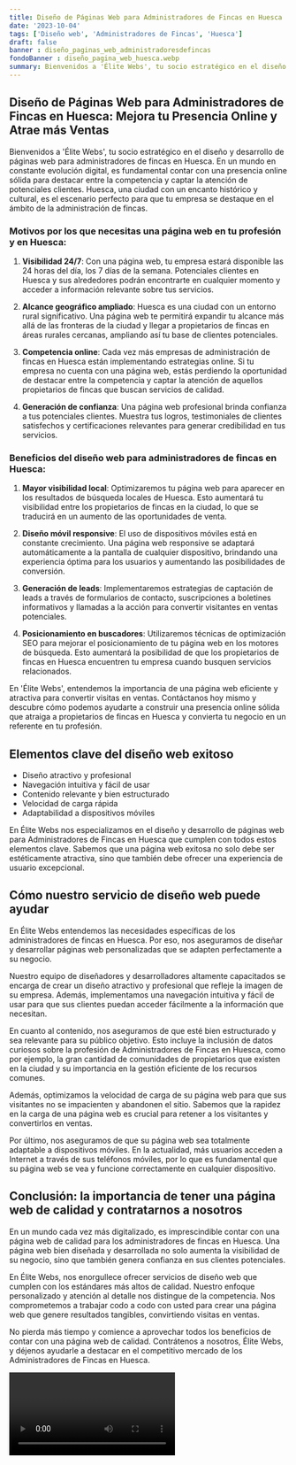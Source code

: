 ```yaml
---
title: Diseño de Páginas Web para Administradores de Fincas en Huesca
date: '2023-10-04'
tags: ['Diseño web', 'Administradores de Fincas', 'Huesca']
draft: false
banner : diseño_paginas_web_administradoresdefincas
fondoBanner : diseño_pagina_web_huesca.webp
summary: Bienvenidos a 'Élite Webs', tu socio estratégico en el diseño y desarrollo de páginas web para administradores de fincas en Huesca. En un mundo en constante evolución digital, es fundamental contar con una presencia online sólida para destacar entre la competencia y captar la atención de potenciales clientes. Huesca, una ciudad con un encanto histórico y cultural, es el escenario perfecto para que tu empresa se destaque en el ámbito de la administración de fincas.
---
```


## Diseño de Páginas Web para Administradores de Fincas en Huesca: Mejora tu Presencia Online y Atrae más Ventas

Bienvenidos a 'Élite Webs', tu socio estratégico en el diseño y desarrollo de páginas web para administradores de fincas en Huesca. En un mundo en constante evolución digital, es fundamental contar con una presencia online sólida para destacar entre la competencia y captar la atención de potenciales clientes. Huesca, una ciudad con un encanto histórico y cultural, es el escenario perfecto para que tu empresa se destaque en el ámbito de la administración de fincas.

### Motivos por los que necesitas una página web en tu profesión y en Huesca:

1. **Visibilidad 24/7**: Con una página web, tu empresa estará disponible las 24 horas del día, los 7 días de la semana. Potenciales clientes en Huesca y sus alrededores podrán encontrarte en cualquier momento y acceder a información relevante sobre tus servicios.

2. **Alcance geográfico ampliado**: Huesca es una ciudad con un entorno rural significativo. Una página web te permitirá expandir tu alcance más allá de las fronteras de la ciudad y llegar a propietarios de fincas en áreas rurales cercanas, ampliando así tu base de clientes potenciales.

3. **Competencia online**: Cada vez más empresas de administración de fincas en Huesca están implementando estrategias online. Si tu empresa no cuenta con una página web, estás perdiendo la oportunidad de destacar entre la competencia y captar la atención de aquellos propietarios de fincas que buscan servicios de calidad.

4. **Generación de confianza**: Una página web profesional brinda confianza a tus potenciales clientes. Muestra tus logros, testimoniales de clientes satisfechos y certificaciones relevantes para generar credibilidad en tus servicios.

### Beneficios del diseño web para administradores de fincas en Huesca:

1. **Mayor visibilidad local**: Optimizaremos tu página web para aparecer en los resultados de búsqueda locales de Huesca. Esto aumentará tu visibilidad entre los propietarios de fincas en la ciudad, lo que se traducirá en un aumento de las oportunidades de venta.

2. **Diseño móvil responsive**: El uso de dispositivos móviles está en constante crecimiento. Una página web responsive se adaptará automáticamente a la pantalla de cualquier dispositivo, brindando una experiencia óptima para los usuarios y aumentando las posibilidades de conversión.

3. **Generación de leads**: Implementaremos estrategias de captación de leads a través de formularios de contacto, suscripciones a boletines informativos y llamadas a la acción para convertir visitantes en ventas potenciales.

4. **Posicionamiento en buscadores**: Utilizaremos técnicas de optimización SEO para mejorar el posicionamiento de tu página web en los motores de búsqueda. Esto aumentará la posibilidad de que los propietarios de fincas en Huesca encuentren tu empresa cuando busquen servicios relacionados.

En 'Élite Webs', entendemos la importancia de una página web eficiente y atractiva para convertir visitas en ventas. Contáctanos hoy mismo y descubre cómo podemos ayudarte a construir una presencia online sólida que atraiga a propietarios de fincas en Huesca y convierta tu negocio en un referente en tu profesión.

<GifSeo />

<Cta />

## Elementos clave del diseño web exitoso

- Diseño atractivo y profesional
- Navegación intuitiva y fácil de usar
- Contenido relevante y bien estructurado
- Velocidad de carga rápida
- Adaptabilidad a dispositivos móviles

En Élite Webs nos especializamos en el diseño y desarrollo de páginas web para Administradores de Fincas en Huesca que cumplen con todos estos elementos clave. Sabemos que una página web exitosa no solo debe ser estéticamente atractiva, sino que también debe ofrecer una experiencia de usuario excepcional.

## Cómo nuestro servicio de diseño web puede ayudar

En Élite Webs entendemos las necesidades específicas de los administradores de fincas en Huesca. Por eso, nos aseguramos de diseñar y desarrollar páginas web personalizadas que se adapten perfectamente a su negocio.

Nuestro equipo de diseñadores y desarrolladores altamente capacitados se encarga de crear un diseño atractivo y profesional que refleje la imagen de su empresa. Además, implementamos una navegación intuitiva y fácil de usar para que sus clientes puedan acceder fácilmente a la información que necesitan.

En cuanto al contenido, nos aseguramos de que esté bien estructurado y sea relevante para su público objetivo. Esto incluye la inclusión de datos curiosos sobre la profesión de Administradores de Fincas en Huesca, como por ejemplo, la gran cantidad de comunidades de propietarios que existen en la ciudad y su importancia en la gestión eficiente de los recursos comunes.

Además, optimizamos la velocidad de carga de su página web para que sus visitantes no se impacienten y abandonen el sitio. Sabemos que la rapidez en la carga de una página web es crucial para retener a los visitantes y convertirlos en ventas.

Por último, nos aseguramos de que su página web sea totalmente adaptable a dispositivos móviles. En la actualidad, más usuarios acceden a Internet a través de sus teléfonos móviles, por lo que es fundamental que su página web se vea y funcione correctamente en cualquier dispositivo.

## Conclusión: la importancia de tener una página web de calidad y contratarnos a nosotros

En un mundo cada vez más digitalizado, es imprescindible contar con una página web de calidad para los administradores de fincas en Huesca. Una página web bien diseñada y desarrollada no solo aumenta la visibilidad de su negocio, sino que también genera confianza en sus clientes potenciales.

En Élite Webs, nos enorgullece ofrecer servicios de diseño web que cumplen con los estándares más altos de calidad. Nuestro enfoque personalizado y atención al detalle nos distingue de la competencia. Nos comprometemos a trabajar codo a codo con usted para crear una página web que genere resultados tangibles, convirtiendo visitas en ventas.

No pierda más tiempo y comience a aprovechar todos los beneficios de contar con una página web de calidad. Contrátenos a nosotros, Élite Webs, y déjenos ayudarle a destacar en el competitivo mercado de los Administradores de Fincas en Huesca.

<Video />

<CtaBot job='Administradores de Fincas' city='Huesca'/>

<Gmaps query='Huesca+españa+maps' />